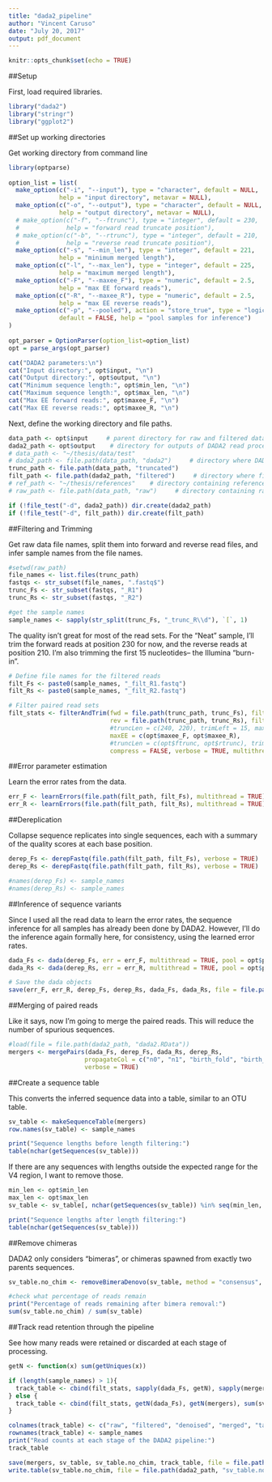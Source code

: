 ```yaml
---
title: "dada2_pipeline"
author: "Vincent Caruso"
date: "July 20, 2017"
output: pdf_document
---
```


```r
knitr::opts_chunk$set(echo = TRUE)
```

##Setup

First, load required libraries.
```r

library("dada2")
library("stringr")
library("ggplot2")

```


##Set up working directories

Get working directory from command line
```r

library(optparse)
 
option_list = list(
  make_option(c("-i", "--input"), type = "character", default = NULL, 
              help = "input directory", metavar = NULL),
  make_option(c("-o", "--output"), type = "character", default = NULL,
              help = "output directory", metavar = NULL),
  # make_option(c("-f", "--ftrunc"), type = "integer", default = 230,
  #             help = "forward read truncate position"),
  # make_option(c("-b", "--rtrunc"), type = "integer", default = 210,
  #             help = "reverse read truncate position"),
  make_option(c("-s", "--min_len"), type = "integer", default = 221, 
              help = "minimum merged length"),
  make_option(c("-l", "--max_len"), type = "integer", default = 225,
              help = "maximum merged length"),
  make_option(c("-F", "--maxee_F"), type = "numeric", default = 2.5,
              help = "max EE forward reads"),
  make_option(c("-R", "--maxee_R"), type = "numeric", default = 2.5,
              help = "max EE reverse reads"),
  make_option(c("-p", "--pooled"), action = "store_true", type = "logical", 
              default = FALSE, help = "pool samples for inference")
)
 
opt_parser = OptionParser(option_list=option_list)
opt = parse_args(opt_parser)

cat("DADA2 parameters:\n")
cat("Input directory:", opt$input, "\n")
cat("Output directory:", opt$output, "\n")
cat("Minimum sequence length:", opt$min_len, "\n")
cat("Maximum sequence length:", opt$max_len, "\n")
cat("Max EE forward reads:", opt$maxee_F, "\n")
cat("Max EE reverse reads:", opt$maxee_R, "\n")

```

Next, define the working directory and file paths.
```r

data_path <- opt$input     # parent directory for raw and filtered data
dada2_path <- opt$output    # directory for outputs of DADA2 read processsing
# data_path <- "~/thesis/data/test"
# dada2_path <- file.path(data_path, "dada2")     # directory where DADA2 processing results will be stored
trunc_path <- file.path(data_path, "truncated")
filt_path <- file.path(dada2_path, "filtered")     # directory where filtered reads will be stored
# ref_path <- "~/thesis/references"    # directory containing reference databases
# raw_path <- file.path(data_path, "raw")     # directory containing raw read files

if (!file_test("-d", dada2_path)) dir.create(dada2_path)
if (!file_test("-d", filt_path)) dir.create(filt_path)

```


##Filtering and Trimming

Get raw data file names, split them into forward and reverse read files, and infer sample names from the file names.
```r

#setwd(raw_path)
file_names <- list.files(trunc_path)
fastqs <- str_subset(file_names, ".fastq$")
trunc_Fs <- str_subset(fastqs, "_R1")
trunc_Rs <- str_subset(fastqs, "_R2")

#get the sample names
sample_names <- sapply(str_split(trunc_Fs, "_trunc_R\\d"), `[`, 1)

```

The quality isn't great for most of the read sets. For the "Neat" sample, I'll trim the forward reads at position 230 for now, and the reverse reads at position 210. I'm also trimming the first 15 nucleotides-- the Illumina "burn-in".
```r

# Define file names for the filtered reads
filt_Fs <- paste0(sample_names, "_filt_R1.fastq")
filt_Rs <- paste0(sample_names, "_filt_R2.fastq")

# Filter paired read sets
filt_stats <- filterAndTrim(fwd = file.path(trunc_path, trunc_Fs), filt = file.path(filt_path, filt_Fs),
                            rev = file.path(trunc_path, trunc_Rs), filt.rev = file.path(filt_path, filt_Rs),
                            #truncLen = c(240, 220), trimLeft = 15, maxEE = c(3, 4), truncQ = 2, rm.phix = TRUE, 
                            maxEE = c(opt$maxee_F, opt$maxee_R), 
                            #truncLen = c(opt$ftrunc, opt$rtrunc), trimLeft = 15, truncQ = 2, rm.phix = TRUE, 
                            compress = FALSE, verbose = TRUE, multithread = TRUE)

```


##Error parameter estimation

Learn the error rates from the data.
```r

err_F <- learnErrors(file.path(filt_path, filt_Fs), multithread = TRUE)
err_R <- learnErrors(file.path(filt_path, filt_Rs), multithread = TRUE)

```


##Dereplication

Collapse sequence replicates into single sequences, each with a summary of the quality scores at each base position.
```r

derep_Fs <- derepFastq(file.path(filt_path, filt_Fs), verbose = TRUE)
derep_Rs <- derepFastq(file.path(filt_path, filt_Rs), verbose = TRUE)

#names(derep_Fs) <- sample_names
#names(derep_Rs) <- sample_names

```


##Inference of sequence variants

Since I used all the read data to learn the error rates, the sequence inference for all samples has already been done by DADA2. However, I'll do the inference again formally here, for consistency, using the learned error rates.
```r

dada_Fs <- dada(derep_Fs, err = err_F, multithread = TRUE, pool = opt$pooled)
dada_Rs <- dada(derep_Rs, err = err_R, multithread = TRUE, pool = opt$pooled)

# Save the dada objects
save(err_F, err_R, derep_Fs, derep_Rs, dada_Fs, dada_Rs, file = file.path(dada2_path, "dada2.RData"))

```


##Merging of paired reads

Like it says, now I'm going to merge the paired reads. This will reduce the number of spurious sequences.
```r

#load(file = file.path(dada2_path, "dada2.RData"))
mergers <- mergePairs(dada_Fs, derep_Fs, dada_Rs, derep_Rs, 
                     propagateCol = c("n0", "n1", "birth_fold", "birth_ham"), 
                     verbose = TRUE)

```


##Create a sequence table

This converts the inferred sequence data into a table, similar to an OTU table.
```r

sv_table <- makeSequenceTable(mergers)
row.names(sv_table) <- sample_names

print("Sequence lengths before length filtering:")
table(nchar(getSequences(sv_table)))

```

If there are any sequences with lengths outside the expected range for the V4 region, I want to remove those.
```r

min_len <- opt$min_len
max_len <- opt$max_len
sv_table <- sv_table[, nchar(getSequences(sv_table)) %in% seq(min_len, max_len)]

print("Sequence lengths after length filtering:")
table(nchar(getSequences(sv_table)))

```


##Remove chimeras

DADA2 only considers "bimeras", or chimeras spawned from exactly two parents sequences.
```r

sv_table.no_chim <- removeBimeraDenovo(sv_table, method = "consensus", verbose = TRUE)

#check what percentage of reads remain
print("Percentage of reads remaining after bimera removal:")
sum(sv_table.no_chim) / sum(sv_table)

```


##Track read retention through the pipeline

See how many reads were retained or discarded at each stage of processing.
```r

getN <- function(x) sum(getUniques(x))

if (length(sample_names) > 1){
  track_table <- cbind(filt_stats, sapply(dada_Fs, getN), sapply(mergers, getN), rowSums(sv_table), rowSums(sv_table.no_chim))
} else {
  track_table <- cbind(filt_stats, getN(dada_Fs), getN(mergers), sum(sv_table), sum(sv_table.no_chim))
}

colnames(track_table) <- c("raw", "filtered", "denoised", "merged", "tabled", "non_chim")
rownames(track_table) <- sample_names
print("Read counts at each stage of the DADA2 pipeline:")
track_table

save(mergers, sv_table, sv_table.no_chim, track_table, file = file.path(dada2_path, "tables.RData"))
write.table(sv_table.no_chim, file = file.path(dada2_path, "sv_table.no_chim.txt"), quote = FALSE, sep = "\t")

```

